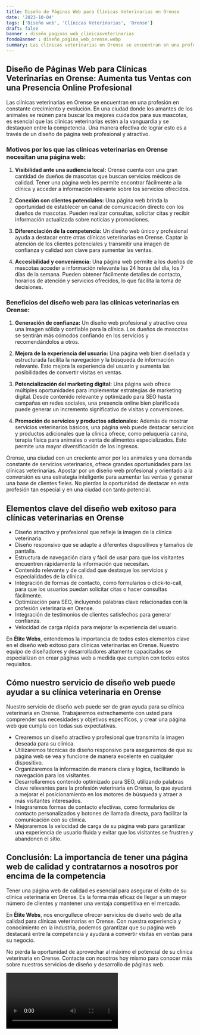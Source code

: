 ```yaml
---
title: Diseño de Páginas Web para Clínicas Veterinarias en Orense
date: '2023-10-04'
tags: ['Diseño web', 'Clínicas Veterinarias', 'Orense']
draft: false
banner : diseño_paginas_web_clínicasveterinarias
fondoBanner : diseño_pagina_web_orense.webp
summary: Las clínicas veterinarias en Orense se encuentran en una profesión en constante crecimiento y evolución. En una ciudad donde los amantes de los animales se reúnen para buscar los mejores cuidados para sus mascotas, es esencial que las clínicas veterinarias estén a la vanguardia y se destaquen entre la competencia. Una manera efectiva de lograr esto es a través de un diseño de página web profesional y atractivo.
---
```


## Diseño de Páginas Web para Clínicas Veterinarias en Orense: Aumenta tus Ventas con una Presencia Online Profesional

Las clínicas veterinarias en Orense se encuentran en una profesión en constante crecimiento y evolución. En una ciudad donde los amantes de los animales se reúnen para buscar los mejores cuidados para sus mascotas, es esencial que las clínicas veterinarias estén a la vanguardia y se destaquen entre la competencia. Una manera efectiva de lograr esto es a través de un diseño de página web profesional y atractivo.

### Motivos por los que las clínicas veterinarias en Orense necesitan una página web:

1. **Visibilidad ante una audiencia local:** Orense cuenta con una gran cantidad de dueños de mascotas que buscan servicios médicos de calidad. Tener una página web les permite encontrar fácilmente a la clínica y acceder a información relevante sobre los servicios ofrecidos.

2. **Conexión con clientes potenciales:** Una página web brinda la oportunidad de establecer un canal de comunicación directo con los dueños de mascotas. Pueden realizar consultas, solicitar citas y recibir información actualizada sobre noticias y promociones.

3. **Diferenciación de la competencia:** Un diseño web único y profesional ayuda a destacar entre otras clínicas veterinarias en Orense. Captar la atención de los clientes potenciales y transmitir una imagen de confianza y calidad son clave para aumentar las ventas.

4. **Accesibilidad y conveniencia:** Una página web permite a los dueños de mascotas acceder a información relevante las 24 horas del día, los 7 días de la semana. Pueden obtener fácilmente detalles de contacto, horarios de atención y servicios ofrecidos, lo que facilita la toma de decisiones.

### Beneficios del diseño web para las clínicas veterinarias en Orense:

1. **Generación de confianza:** Un diseño web profesional y atractivo crea una imagen sólida y confiable para la clínica. Los dueños de mascotas se sentirán más cómodos confiando en los servicios y recomendándolos a otros.

2. **Mejora de la experiencia del usuario:** Una página web bien diseñada y estructurada facilita la navegación y la búsqueda de información relevante. Esto mejora la experiencia del usuario y aumenta las posibilidades de convertir visitas en ventas.

3. **Potencialización del marketing digital:** Una página web ofrece múltiples oportunidades para implementar estrategias de marketing digital. Desde contenido relevante y optimizado para SEO hasta campañas en redes sociales, una presencia online bien planificada puede generar un incremento significativo de visitas y conversiones.

4. **Promoción de servicios y productos adicionales:** Además de mostrar servicios veterinarios básicos, una página web puede destacar servicios y productos adicionales que la clínica ofrece, como peluquería canina, terapia física para animales o venta de alimentos especializados. Esto permite una mayor diversificación de los ingresos.

Orense, una ciudad con un creciente amor por los animales y una demanda constante de servicios veterinarios, ofrece grandes oportunidades para las clínicas veterinarias. Apostar por un diseño web profesional y orientado a la conversión es una estrategia inteligente para aumentar las ventas y generar una base de clientes fieles. No pierdas la oportunidad de destacar en esta profesión tan especial y en una ciudad con tanto potencial.

<GifSeo />

<Cta />

## Elementos clave del diseño web exitoso para clínicas veterinarias en Orense

- Diseño atractivo y profesional que refleje la imagen de la clínica veterinaria.
- Diseño responsivo que se adapte a diferentes dispositivos y tamaños de pantalla.
- Estructura de navegación clara y fácil de usar para que los visitantes encuentren rápidamente la información que necesitan.
- Contenido relevante y de calidad que destaque los servicios y especialidades de la clínica.
- Integración de formas de contacto, como formularios o click-to-call, para que los usuarios puedan solicitar citas o hacer consultas fácilmente.
- Optimización para SEO, incluyendo palabras clave relacionadas con la profesión veterinaria en Orense.
- Integración de testimonios de clientes satisfechos para generar confianza.
- Velocidad de carga rápida para mejorar la experiencia del usuario.

En **Élite Webs**, entendemos la importancia de todos estos elementos clave en el diseño web exitoso para clínicas veterinarias en Orense. Nuestro equipo de diseñadores y desarrolladores altamente capacitados se especializan en crear páginas web a medida que cumplen con todos estos requisitos.

## Cómo nuestro servicio de diseño web puede ayudar a su clínica veterinaria en Orense

Nuestro servicio de diseño web puede ser de gran ayuda para su clínica veterinaria en Orense. Trabajaremos estrechamente con usted para comprender sus necesidades y objetivos específicos, y crear una página web que cumpla con todas sus expectativas.

- Crearemos un diseño atractivo y profesional que transmita la imagen deseada para su clínica.
- Utilizaremos técnicas de diseño responsivo para asegurarnos de que su página web se vea y funcione de manera excelente en cualquier dispositivo.
- Organizaremos la información de manera clara y lógica, facilitando la navegación para los visitantes.
- Desarrollaremos contenido optimizado para SEO, utilizando palabras clave relevantes para la profesión veterinaria en Orense, lo que ayudará a mejorar el posicionamiento en los motores de búsqueda y atraer a más visitantes interesados.
- Integraremos formas de contacto efectivas, como formularios de contacto personalizados y botones de llamada directa, para facilitar la comunicación con su clínica.
- Mejoraremos la velocidad de carga de su página web para garantizar una experiencia de usuario fluida y evitar que los visitantes se frustren y abandonen el sitio.

## Conclusión: La importancia de tener una página web de calidad y contratarnos a nosotros por encima de la competencia

Tener una página web de calidad es esencial para asegurar el éxito de su clínica veterinaria en Orense. Es la forma más eficaz de llegar a un mayor número de clientes y mantener una ventaja competitiva en el mercado.

En **Élite Webs**, nos enorgullece ofrecer servicios de diseño web de alta calidad para clínicas veterinarias en Orense. Con nuestra experiencia y conocimiento en la industria, podemos garantizar que su página web destacará entre la competencia y ayudará a convertir visitas en ventas para su negocio.

No pierda la oportunidad de aprovechar al máximo el potencial de su clínica veterinaria en Orense. Contacte con nosotros hoy mismo para conocer más sobre nuestros servicios de diseño y desarrollo de páginas web.

<Video />

<CtaBot job='Clínicas Veterinarias' city='Orense'/>

<Gmaps query='Orense+españa+maps' />